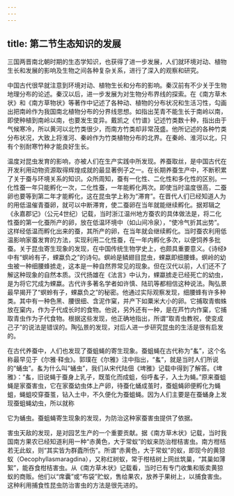 ```yaml
---
---
---
```

title: 第二节生态知识的发展
---



三国两晋南北朝时期的生态学知识，也获得了进一步发展，人们就环境对动、植物生长和发展的影响及生物之间各种复杂关系，进行了深入的观察和研究。

中国古代很早就注意到环境对动、植物生长和分布的影响。秦汉前有不少关于生物地理分布的论述。秦汉以后，进一步发展为对生物分布界线的探索。在《南方草木状》和《南方草物状》等著作中记述了各种动、植物的分布状况和生活习性，勾画出把南岭作为我国南北植物分布的分界线思想。如指出芜青不能生长于南岭以南，即使种植到南岭以南，也要发生变异。戴凯之《竹谱》记述竹类数十种，指出由于气候寒冷，所以黄河以北竹类很少，而南方竹类却非常茂盛。他所记述的各种竹类分布状况，大致上将淮河、秦岭作为竹类植物分布的北界。在秦岭、淮河以北，只有个别耐寒竹种才能良好生长。

温度对昆虫发育的影响，亦被人们在生产实践中所发现。养蚕取丝，是中国古代在开发利用动物资源取得辉煌成就的最显著例子之一。在长期养蚕生产中，不断积累了关于蚕与环境关系的知识。众所周知，蚕有一化性、二化性和多化性的区别。一化性蚕一年只能孵化一次，二化性蚕，一年能孵化两次。即使当时温度很高，二蚕卵也要等到第二年才能孵化，这在昆虫学上称为“滞育”。在晋代人们已经知道人为的用低温催青蚕卵，就可以中断滞育，使二蚕卵在当年就能继续孵化。据郑辑之《永嘉郡记》（公元4世纪）记载，当时浙江温州地方蚕农的具体做法是，将二化性蚕的第一化蚕所产的卵，放在低温环境中（如山间冷泉），“使冷气折其出势”。这样经低温而孵化出来的蚕，其所产的卵，在当年就会继续孵化。当时蚕农利用低温影响家蚕发育的方法，实现利用二化性蚕，在一年内孵化多次，以便饲养多批蚕。关于昆虫寄生现象的发现，在中国传统生物学史上，也颇具重要意义。《诗经》中有“螟岭有子，蜾蠃负之”的诗句。螟岭是鳞翅目昆虫，蜾蠃即细腰蜂。螟岭的幼虫被一种细腰蜂掳走，这本是一种自然界常见的现象。但在汉代以前，人们还不了解这种现象的自然本质。汉代扬雄在《法言》中认为，蜾蠃掳走已经死亡的幼虫，是为将它咒成为蜾蠃。古代许多著名学者如许慎、陆玑等都相信这种说法。陶弘景最早揭开了“螟蛉有子，蜾蠃负之”的秘密。他通过实际观察发现，细腰蜂有许多种类。其中有一种色黑、腰很细、含泥作窠，并产下如粟米大小的卵。它捕取青蜘蛛放在窠内，作为子代成长时的食物。他说，另外还有一种，是在芦竹内作窠，它捕取青虫作为子代食物。根据这些发现，他正确地指出，所谓“取青虫教祝，使变成己子”的说法是错误的。陶弘景的发现，对后人进一步研究昆虫的生活是很有启发的。

在古代养蚕中，人们也发现了蚕蛆蝇的寄生现象。蚕蛆蝇在古代称为“蚃”，这个名称最早见于《尔雅·释虫》。郭璞在《尔雅》注中指出，“蚃”，就是当时人们所说的“蛹虫”。蚃为什么叫“蛹虫”，我们从宋代陆佃《埤雅》记载中得到了解答。《埤雅》：“蚃，旧说蝇于蚕身上乳子，既茧化而成蛆，俗呼蚃子，入土为蝇。”原来蚕蛆蝇是家蚕害虫，它在家蚕幼虫体上产卵，待蚕化蛹成茧时，蚕蛆蝇卵便孵化为蝇蛆，蝇蛆咬穿蚕茧，钻入土中，不久便化为蚕蛆蝇。因为人们主要是在蚕蛹身上发现蚕蛆蝇幼虫，所以就称

它为蛹虫。蚕蛆蝇寄生现象的发现，为防治这种家蚕害虫提供了依据。

害虫天敌的发现，是对园艺生产的一个重要贡献。据《南方草木状》记载，当时我国南方果农已经知道利用一种“赤黄色，大于常蚁”的蚁来防治柑桔害虫。南方柑桔若无此蚁，则“其实皆为群蠹所伤”。所谓“赤黄色，大于常蚁”的蚁，即现今的黄猄蚁（Oecophyllasmaragdina），又称红树蚁，常于柑桔树上网丝筑巢，“其巢如薄絮”，能吞食柑桔害虫。从《南方草木状》记载看，当时已有专门收集和贩卖黄猄蚁的商贩。他们以“席囊”或“布袋”贮蚁，售给果农，放养于果树上，以捕食害虫。这种利用捕食性昆虫防治害虫的方法是很先进的。